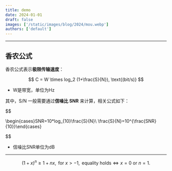 ```yaml
---
title: demo
date: 2024-01-01
draft: false
images: ['/static/images/blog/2024/mou.webp']
authors: ['default']
---
```


---

## 香农公式

香农公式表示**极限传输速度**：

$$
C = W \times log_2 (1+\frac{S}{N}), \text{(bit/s)}
$$

- W是带宽，单位为Hz

其中，S/N 一般需要通过**信噪比 SNR** 来计算，相关公式如下：

$$

\begin{cases}SNR=10*log_{10}\frac{S}{N}\\
\frac{S}{N}=10^{\frac{SNR}{10}}\end{cases}


$$

- 信噪比SNR单位为dB

---

$$
(1+x)^n \ge 1+nx, \text{ for } x > -1, \text{ equality holds} \iff x = 0 \text{ or } n=1.
$$
